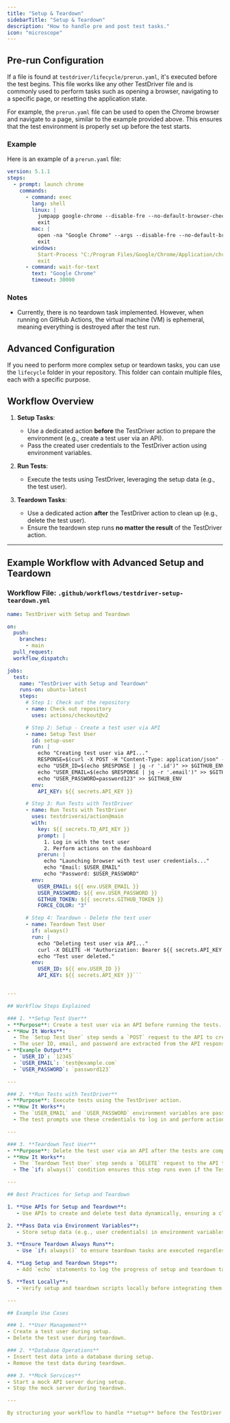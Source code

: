 ```yaml
---
title: "Setup & Teardown"
sidebarTitle: "Setup & Teardown"
description: "How to handle pre and post test tasks."
icon: "microscope"
---
```


## Pre-run Configuration

If a file is found at `testdriver/lifecycle/prerun.yaml`, it's executed before the test begins. This file works like any other TestDriver file and is commonly used to perform tasks such as opening a browser, navigating to a specific page, or resetting the application state.

For example, the `prerun.yaml` file can be used to open the Chrome browser and navigate to a page, similar to the example provided above. This ensures that the test environment is properly set up before the test starts.

### Example

Here is an example of a `prerun.yaml` file:

```yaml
version: 5.1.1
steps:
  - prompt: launch chrome
    commands:
      - command: exec
        lang: shell
        linux: |
          jumpapp google-chrome --disable-fre --no-default-browser-check --no-first-run "${TD_WEBSITE}" &
          exit
        mac: |
          open -na "Google Chrome" --args --disable-fre --no-default-browser-check --no-first-run --disable-features=PasswordManagerEnabled "${TD_WEBSITE}" &
          exit
        windows:
          Start-Process "C:/Program Files/Google/Chrome/Application/chrome.exe" -ArgumentList "--start-maximized", "${TD_WEBSITE}"
          exit
      - command: wait-for-text
        text: "Google Chrome"
        timeout: 30000
```


### Notes

- Currently, there is no teardown task implemented. However, when running on GitHub Actions, the virtual machine (VM) is ephemeral, meaning everything is destroyed after the test run.


## Advanced Configuration
If you need to perform more complex setup or teardown tasks, you can use the `lifecycle` folder in your repository. This folder can contain multiple files, each with a specific purpose.

## Workflow Overview

1. **Setup Tasks**:
   - Use a dedicated action **before** the TestDriver action to prepare the environment (e.g., create a test user via an API).
   - Pass the created user credentials to the TestDriver action using environment variables.

2. **Run Tests**:
   - Execute the tests using TestDriver, leveraging the setup data (e.g., the test user).

3. **Teardown Tasks**:
   - Use a dedicated action **after** the TestDriver action to clean up (e.g., delete the test user).
   - Ensure the teardown step runs **no matter the result** of the TestDriver action.

---

## Example Workflow with Advanced Setup and Teardown

### Workflow File: `.github/workflows/testdriver-setup-teardown.yml`

```yaml
name: TestDriver with Setup and Teardown

on:
  push:
    branches:
      - main
  pull_request:
  workflow_dispatch:

jobs:
  test:
    name: "TestDriver with Setup and Teardown"
    runs-on: ubuntu-latest
    steps:
      # Step 1: Check out the repository
      - name: Check out repository
        uses: actions/checkout@v2

      # Step 2: Setup - Create a test user via API
      - name: Setup Test User
        id: setup-user
        run: |
          echo "Creating test user via API..."
          RESPONSE=$(curl -X POST -H "Content-Type: application/json" -d '{"name": "Test User", "email": "test@example.com", "password": "password123"}' https://api.example.com/users)
          echo "USER_ID=$(echo $RESPONSE | jq -r '.id')" >> $GITHUB_ENV
          echo "USER_EMAIL=$(echo $RESPONSE | jq -r '.email')" >> $GITHUB_ENV
          echo "USER_PASSWORD=password123" >> $GITHUB_ENV
        env:
          API_KEY: ${{ secrets.API_KEY }}

      # Step 3: Run Tests with TestDriver
      - name: Run Tests with TestDriver
        uses: testdriverai/action@main
        with:
          key: ${{ secrets.TD_API_KEY }}
          prompt: |
            1. Log in with the test user
            2. Perform actions on the dashboard
          prerun: |
            echo "Launching browser with test user credentials..."
            echo "Email: $USER_EMAIL"
            echo "Password: $USER_PASSWORD"
        env:
          USER_EMAIL: ${{ env.USER_EMAIL }}
          USER_PASSWORD: ${{ env.USER_PASSWORD }}
          GITHUB_TOKEN: ${{ secrets.GITHUB_TOKEN }}
          FORCE_COLOR: "3"

      # Step 4: Teardown - Delete the test user
      - name: Teardown Test User
        if: always()
        run: |
          echo "Deleting test user via API..."
          curl -X DELETE -H "Authorization: Bearer ${{ secrets.API_KEY }}" https://api.example.com/users/$USER_ID
          echo "Test user deleted."
        env:
          USER_ID: ${{ env.USER_ID }}
          API_KEY: ${{ secrets.API_KEY }}```


---

## Workflow Steps Explained

### 1. **Setup Test User**
- **Purpose**: Create a test user via an API before running the tests.
- **How It Works**:
  - The `Setup Test User` step sends a `POST` request to the API to create a new user.
  - The user ID, email, and password are extracted from the API response and stored as environment variables (`USER_ID`, `USER_EMAIL`, `USER_PASSWORD`).
- **Example Output**:
  - `USER_ID`: `12345`
  - `USER_EMAIL`: `test@example.com`
  - `USER_PASSWORD`: `password123`

---

### 2. **Run Tests with TestDriver**
- **Purpose**: Execute tests using the TestDriver action.
- **How It Works**:
  - The `USER_EMAIL` and `USER_PASSWORD` environment variables are passed to the `prerun` script.
  - The test prompts use these credentials to log in and perform actions.

---

### 3. **Teardown Test User**
- **Purpose**: Delete the test user via an API after the tests are complete.
- **How It Works**:
  - The `Teardown Test User` step sends a `DELETE` request to the API to remove the test user.
  - The `if: always()` condition ensures this step runs even if the TestDriver action fails.

---

## Best Practices for Setup and Teardown

1. **Use APIs for Setup and Teardown**:
   - Use APIs to create and delete test data dynamically, ensuring a clean environment for each test run.

2. **Pass Data via Environment Variables**:
   - Store setup data (e.g., user credentials) in environment variables and pass them to the TestDriver action.

3. **Ensure Teardown Always Runs**:
   - Use `if: always()` to ensure teardown tasks are executed regardless of the test results.

4. **Log Setup and Teardown Steps**:
   - Add `echo` statements to log the progress of setup and teardown tasks for easier debugging.

5. **Test Locally**:
   - Verify setup and teardown scripts locally before integrating them into the workflow.

---

## Example Use Cases

### 1. **User Management**
- Create a test user during setup.
- Delete the test user during teardown.

### 2. **Database Operations**
- Insert test data into a database during setup.
- Remove the test data during teardown.

### 3. **Mock Services**
- Start a mock API server during setup.
- Stop the mock server during teardown.

---

By structuring your workflow to handle **setup** before the TestDriver action and **teardown** after it, you can ensure a clean and reliable test environment for every run. This approach also ensures that teardown tasks are executed regardless of the test results, maintaining a consistent state for subsequent runs.